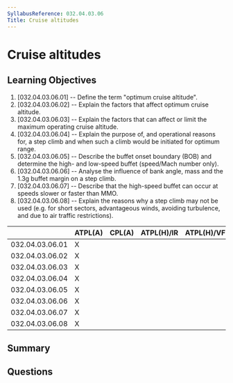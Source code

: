 ```yaml
---
SyllabusReference: 032.04.03.06
Title: Cruise altitudes
---
```


# Cruise altitudes

## Learning Objectives

1. [032.04.03.06.01] -- Define the term "optimum cruise altitude".
2. [032.04.03.06.02] -- Explain the factors that affect optimum cruise altitude.
3. [032.04.03.06.03] -- Explain the factors that can affect or limit the maximum
   operating cruise altitude.
4. [032.04.03.06.04] -- Explain the purpose of, and operational reasons for, a
   step climb and when such a climb would be initiated for optimum range.
5. [032.04.03.06.05] -- Describe the buffet onset boundary (BOB) and determine
   the high- and low-speed buffet (speed/Mach number only).
6. [032.04.03.06.06] -- Analyse the influence of bank angle, mass and the 1.3g
   buffet margin on a step climb.
7. [032.04.03.06.07] -- Describe that the high-speed buffet can occur at speeds
   slower or faster than MMO.
8. [032.04.03.06.08] -- Explain the reasons why a step climb may not be used
   (e.g. for short sectors, advantageous winds, avoiding turbulence, and due to
   air traffic restrictions).

|                 | ATPL(A) | CPL(A) | ATPL(H)/IR | ATPL(H)/VFR | CPL(H) | IR  | CBIR(A) |
| --------------- | ------- | ------ | ---------- | ----------- | ------ | --- | ------- |
| 032.04.03.06.01 | X       |        |            |             |        |     |         |
| 032.04.03.06.02 | X       |        |            |             |        |     |         |
| 032.04.03.06.03 | X       |        |            |             |        |     |         |
| 032.04.03.06.04 | X       |        |            |             |        |     |         |
| 032.04.03.06.05 | X       |        |            |             |        |     |         |
| 032.04.03.06.06 | X       |        |            |             |        |     |         |
| 032.04.03.06.07 | X       |        |            |             |        |     |         |
| 032.04.03.06.08 | X       |        |            |             |        |     |         |

## Summary

## Questions

